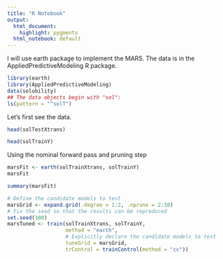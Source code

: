 ```yaml
---
title: "R Notebook"
output:
  html_document: 
    highlight: pygments
  html_notebook: default
---
```



I will use earth package to implement the MARS. The data is in the AppliedPredictiveModeling R package.
```r
library(earth)
library(AppliedPredictiveModeling)
data(solubility)
## The data objects begin with "sol":
ls(pattern = "^solT")
```

Let's first see the data.
```r
head(solTestXtrans)
```

```r
head(solTrainY)
```


Using the nominal forward pass and pruning step
```r
marsFit <- earth(solTrainXtrans, solTrainY)
marsFit
```

```r
summary(marsFit)
```

```r
# Define the candidate models to test
marsGrid <- expand.grid(.degree = 1:2, .nprune = 2:38)
# Fix the seed so that the results can be reproduced
set.seed(100)
marsTuned <- train(solTrainXtrans, solTrainY, 
                   method = "earth",
                   # Explicitly declare the candidate models to test
                   tuneGrid = marsGrid,
                   trControl = trainControl(method = "cv"))
```